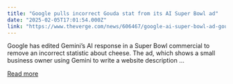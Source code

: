 ```yaml
---
title: "Google pulls incorrect Gouda stat from its AI Super Bowl ad"
date: "2025-02-05T17:01:54.000Z"
link: "https://www.theverge.com/news/606467/google-ai-super-bowl-ad-gouda-error-removed"
---
```


Google has edited Gemini’s AI response in a Super Bowl commercial to remove an incorrect statistic about cheese. The ad, which shows a small business owner using Gemini to write a website description ...

[Read more](https://www.theverge.com/news/606467/google-ai-super-bowl-ad-gouda-error-removed)
